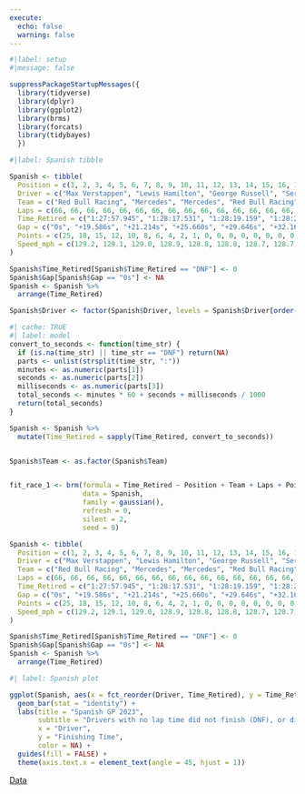 ```yaml
---
execute:
  echo: false
  warning: false
---
```


```r
#|label: setup
#|message: false

suppressPackageStartupMessages({
  library(tidyverse)
  library(dplyr)
  library(ggplot2)
  library(brms)
  library(forcats)
  library(tidybayes)
  })
```


```r
#|label: Spanish tibble

Spanish <- tibble(
  Position = c(1, 2, 3, 4, 5, 6, 7, 8, 9, 10, 11, 12, 13, 14, 15, 16, 17, 18, 19, 20),
  Driver = c("Max Verstappen", "Lewis Hamilton", "George Russell", "Sergio Perez", "Carlos Sainz", "Lance Stroll", "Fernando Alonso", "Esteban Ocon", "Zhou Guanyu", "Pierre Gasly", "Charles Leclerc", "Yuki Tsunoda", "Oscar Piastri", "Nyck de Vries", "Nico Hülkenberg", "Alex Albon", "Lando Norris", "Kevin Magnussen", "Valtteri Bottas", "Logan Sargeant"),
  Team = c("Red Bull Racing", "Mercedes", "Mercedes", "Red Bull Racing", "Ferrari", "Aston Martin", "Aston Martin", "Alpine", "Alfa Romeo", "Alpine", "Ferrari", "RB", "McLaren", "RB", "Haas", "Williams", "McLaren", "Haas", "Alfa Romeo", "Williams"),
  Laps = c(66, 66, 66, 66, 66, 66, 66, 66, 66, 66, 66, 66, 66, 66, 66, 66, 66, 66, 66, 66),
  Time_Retired = c("1:27:57.945", "1:28:17.531", "1:28:19.159", "1:28:23.605", "1:28:27.591", "1:28:30.112", "1:28:32.593", "1:28:34.735", "1:28:36.869", "1:28:39.126", "1:28:42.379", "1:28:44.215", "1:28:46.581", "1:28:48.331", "1:28:51.451", "1:28:53.215", "1:28:55.114", "1:28:58.334", "1:29:01.745", "1:29:05.175"),
  Gap = c("0s", "+19.586s", "+21.214s", "+25.660s", "+29.646s", "+32.167s", "+34.648s", "+36.790s", "+38.924s", "+41.181s", "+44.434s", "+46.270s", "+48.636s", "+50.386s", "+53.506s", "+55.270s", "+57.169s", "+60.389s", "+63.800s", "+67.230s"),
  Points = c(25, 18, 15, 12, 10, 8, 6, 4, 2, 1, 0, 0, 0, 0, 0, 0, 0, 0, 0, 0),
  Speed_mph = c(129.2, 129.1, 129.0, 128.9, 128.8, 128.8, 128.7, 128.7, 128.6, 128.5, 128.5, 128.4, 128.3, 128.2, 128.2, 128.1, 128.1, 128.0, 127.9, 127.9)
)

Spanish$Time_Retired[Spanish$Time_Retired == "DNF"] <- 0
Spanish$Gap[Spanish$Gap == "0s"] <- NA
Spanish <- Spanish %>%
  arrange(Time_Retired)

Spanish$Driver <- factor(Spanish$Driver, levels = Spanish$Driver[order(Spanish$Time_Retired)])
```

```r
#| cache: TRUE
#| label: model
convert_to_seconds <- function(time_str) {
  if (is.na(time_str) || time_str == "DNF") return(NA)
  parts <- unlist(strsplit(time_str, ":"))
  minutes <- as.numeric(parts[1])
  seconds <- as.numeric(parts[2])
  milliseconds <- as.numeric(parts[3])
  total_seconds <- minutes * 60 + seconds + milliseconds / 1000
  return(total_seconds)
}

Spanish <- Spanish %>%
  mutate(Time_Retired = sapply(Time_Retired, convert_to_seconds))


Spanish$Team <- as.factor(Spanish$Team)


fit_race_1 <- brm(formula = Time_Retired ~ Position + Team + Laps + Points + Speed_mph,
                  data = Spanish,
                  family = gaussian(),
                  refresh = 0,
                  silent = 2,
                  seed = 9)
```

```r
Spanish <- tibble(
  Position = c(1, 2, 3, 4, 5, 6, 7, 8, 9, 10, 11, 12, 13, 14, 15, 16, 17, 18, 19, 20),
  Driver = c("Max Verstappen", "Lewis Hamilton", "George Russell", "Sergio Perez", "Carlos Sainz", "Lance Stroll", "Fernando Alonso", "Esteban Ocon", "Zhou Guanyu", "Pierre Gasly", "Charles Leclerc", "Yuki Tsunoda", "Oscar Piastri", "Nyck de Vries", "Nico Hülkenberg", "Alex Albon", "Lando Norris", "Kevin Magnussen", "Valtteri Bottas", "Logan Sargeant"),
  Team = c("Red Bull Racing", "Mercedes", "Mercedes", "Red Bull Racing", "Ferrari", "Aston Martin", "Aston Martin", "Alpine", "Alfa Romeo", "Alpine", "Ferrari", "RB", "McLaren", "RB", "Haas", "Williams", "McLaren", "Haas", "Alfa Romeo", "Williams"),
  Laps = c(66, 66, 66, 66, 66, 66, 66, 66, 66, 66, 66, 66, 66, 66, 66, 66, 66, 66, 66, 66),
  Time_Retired = c("1:27:57.945", "1:28:17.531", "1:28:19.159", "1:28:23.605", "1:28:27.591", "1:28:30.112", "1:28:32.593", "1:28:34.735", "1:28:36.869", "1:28:39.126", "1:28:42.379", "1:28:44.215", "1:28:46.581", "1:28:48.331", "1:28:51.451", "1:28:53.215", "1:28:55.114", "1:28:58.334", "1:29:01.745", "1:29:05.175"),
  Gap = c("0s", "+19.586s", "+21.214s", "+25.660s", "+29.646s", "+32.167s", "+34.648s", "+36.790s", "+38.924s", "+41.181s", "+44.434s", "+46.270s", "+48.636s", "+50.386s", "+53.506s", "+55.270s", "+57.169s", "+60.389s", "+63.800s", "+67.230s"),
  Points = c(25, 18, 15, 12, 10, 8, 6, 4, 2, 1, 0, 0, 0, 0, 0, 0, 0, 0, 0, 0),
  Speed_mph = c(129.2, 129.1, 129.0, 128.9, 128.8, 128.8, 128.7, 128.7, 128.6, 128.5, 128.5, 128.4, 128.3, 128.2, 128.2, 128.1, 128.1, 128.0, 127.9, 127.9)
)

Spanish$Time_Retired[Spanish$Time_Retired == "DNF"] <- 0
Spanish$Gap[Spanish$Gap == "0s"] <- NA
Spanish <- Spanish %>%
  arrange(Time_Retired)
```

```r
#| label: Spanish plot

ggplot(Spanish, aes(x = fct_reorder(Driver, Time_Retired), y = Time_Retired, fill = Driver)) +
  geom_bar(stat = "identity") +
  labs(title = "Spanish GP 2023",
       subtitle = "Drivers with no lap time did not finish (DNF), or did not start (DNS)",
       x = "Driver",
       y = "Finishing Time",
       color = NA) +
  guides(fill = FALSE) +
  theme(axis.text.x = element_text(angle = 45, hjust = 1))
```
[Data](https://www.motorsport.com/f1/results/2023/spanish-gp-/)